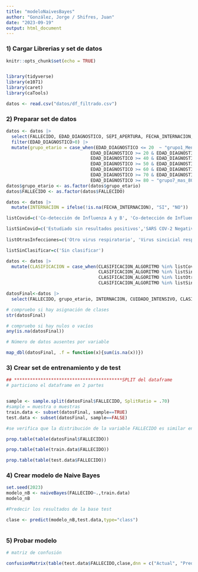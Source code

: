 ```yaml
---
title: "modeloNaivesBayes"
author: "González, Jorge / Shifres, Juan"
date: "2023-09-19"
output: html_document
---
```

### 1) Cargar Librerias y set de datos
```r
knitr::opts_chunk$set(echo = TRUE)


library(tidyverse)
library(e1071)
library(caret)
library(caTools)


```

```r
datos <- read.csv("datos/df_filtrado.csv")
```



### 2) Preparar set de datos
```r


datos <- datos |> 
  select(FALLECIDO, EDAD_DIAGNOSTICO, SEPI_APERTURA, FECHA_INTERNACION, CUIDADO_INTENSIVO, CLASIFICACION_ALGORITMO) |> 
  filter(EDAD_DIAGNOSTICO>0) |> 
  mutate(grupo_etario = case_when(EDAD_DIAGNOSTICO <= 20  ~ "grupo1_Menor_20",
                                EDAD_DIAGNOSTICO >= 20 & EDAD_DIAGNOSTICO < 40  ~ "grupo2_20_40",
                                EDAD_DIAGNOSTICO >= 40 & EDAD_DIAGNOSTICO < 50  ~ "grupo3_40_50",
                                EDAD_DIAGNOSTICO >= 50 & EDAD_DIAGNOSTICO < 60  ~ "grupo4_50_60",
                                EDAD_DIAGNOSTICO >= 60 & EDAD_DIAGNOSTICO < 70  ~ "grupo5_60_70",
                                EDAD_DIAGNOSTICO >= 70 & EDAD_DIAGNOSTICO < 80  ~ "grupo6_70_80",
                                EDAD_DIAGNOSTICO >= 80 ~ "grupo7_mas_80"))
datos$grupo_etario <- as.factor(datos$grupo_etario)
datos$FALLECIDO <- as.factor(datos$FALLECIDO)

```


```r


datos <- datos |> 
  mutate(INTERNACION = ifelse(!is.na(FECHA_INTERNACION), "SI", "NO"))
```


```r
listCovid=c('Co-detección de Influenza A y B', 'Co-detección de Influenza y OVR', 'Co-detección de Influenza y SARS COV 2', 'Co-detección de Influenza y VSR', 'Co-detección de SARS COV 2 y OVR', 'Co-detección de SARS COV 2 y VSR', 'Co-detección de VSR y OVR', 'Influenza A - H1N1', 'Influenza A - H3N2', 'Influenza A - sin subtipificar', 'Influenza B - linaje Victoria', 'Influenza B - sin linaje', 'SARS-COV-2 por métodos moleculares', 'SARS-COV-2 por test de antígeno', 'Virus sincicial respiratorio (VSR)')

listSinCovid=c('Estudiado sin resultados positivos','SARS COV-2 Negativo por test de antígeno', 'Caso invalidado por epidemiología')
  
listOtrasInfecciones=c('Otro virus respiratorio', 'Virus sincicial respiratorio (VSR)')

listSinClasificar=c('Sin clasificar')

datos <- datos |> 
  mutate(CLASIFICACION = case_when(CLASIFICACION_ALGORITMO %in% listCovid ~ "Covid",
                                   CLASIFICACION_ALGORITMO %in% listSinCovid ~ "SinCovid",
                                   CLASIFICACION_ALGORITMO %in% listOtrasInfecciones ~ "OtrasInfecciones",
                                   CLASIFICACION_ALGORITMO %in% listSinClasificar ~ "SinClasificar"))

datosFinal<-datos |> 
  select(FALLECIDO, grupo_etario, INTERNACION, CUIDADO_INTENSIVO, CLASIFICACION)


```



```r

# compruebo si hay asignación de clases
str(datosFinal)

# compruebo si hay nulos o vacíos
any(is.na(datosFinal))

```

```r
# Número de datos ausentes por variable

map_dbl(datosFinal, .f = function(x){sum(is.na(x))})

```

### 3) Crear set de entrenamiento y de test
```r


## *****************************************SPLIT del dataframe
# particiono el dataframe en 2 partes


sample <- sample.split(datosFinal$FALLECIDO, SplitRatio = .70)
#sample = muestra o muestras
train.data <- subset(datosFinal, sample==TRUE) 
test.data <- subset(datosFinal, sample==FALSE)

#se verifica que la distribución de la variable FALLECIDO es similar en el conjunto de entrenamiento y en el de test

prop.table(table(datosFinal$FALLECIDO))

prop.table(table(train.data$FALLECIDO))

prop.table(table(test.data$FALLECIDO))

```

### 4) Crear modelo de Naive Bayes
```r

set.seed(2023)
modelo_nB <- naiveBayes(FALLECIDO~.,train.data)
modelo_nB

```

```r
#Predecir los resultados de la base test

clase <- predict(modelo_nB,test.data,type="class")
  
```

### 5) Probar modelo

```r
# matriz de confusión

confusionMatrix(table(test.data$FALLECIDO,clase,dnn = c("Actual", "Predicción")))

```

